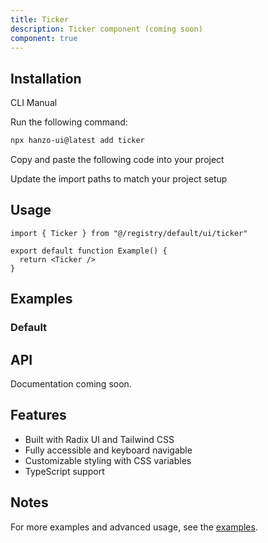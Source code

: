 ```yaml
---
title: Ticker
description: Ticker component (coming soon)
component: true
---
```


<ComponentPreview name="ticker-demo" />

## Installation

<Tabs defaultValue="cli">

<TabsList>
  <TabsTrigger value="cli">CLI</TabsTrigger>
  <TabsTrigger value="manual">Manual</TabsTrigger>
</TabsList>

<TabsContent value="cli">

<Steps>

<Step>Run the following command:</Step>

```bash
npx hanzo-ui@latest add ticker
```

</Steps>

</TabsContent>

<TabsContent value="manual">

<Steps>

<Step>Copy and paste the following code into your project</Step>

<ComponentSource name="ticker" />

<Step>Update the import paths to match your project setup</Step>

</Steps>

</TabsContent>

</Tabs>

## Usage

```tsx
import { Ticker } from "@/registry/default/ui/ticker"

export default function Example() {
  return <Ticker />
}
```

## Examples

### Default

<ComponentPreview name="ticker-demo" />

## API

Documentation coming soon.

## Features

- Built with Radix UI and Tailwind CSS
- Fully accessible and keyboard navigable
- Customizable styling with CSS variables
- TypeScript support

## Notes

For more examples and advanced usage, see the [examples](/examples).

